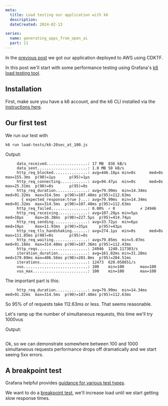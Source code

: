 ```yaml
---
meta:
  title: Load testing our application with k6
  description: 
  dateCreated: 2024-02-13

series: 
  name: generating_apps_from_open_ai
  part: 11
---
```




In the [previous post](./generating_apps_from_openapi_part9) we got our application deployed to AWS using CDKTF. 

In this post we'll start with some performance testing using Grafana's [k6 load testing tool](https://k6.io/).

## Installation 

First, make sure you have a k6 account, and the k6 CLI installed via the [instructions here](https://k6.io/docs/get-started/installation/).

## Our first test 

<GithubPermalink permalink="https://github.com/dwjohnston/open-api-go-and-typescript/blob/f57cf5d8a579654c22ba0ebd7dd0c79b6a119ac6/load-tests/k6-20sec_at_100.js#L1-L25"/>

We run our test with 

```
k6 run load-tests/k6-20sec_at_100.js
```

Output: 

```
     data_received..................: 17 MB  836 kB/s
     data_sent......................: 1.0 MB 50 kB/s
     http_req_blocked...............: avg=446.18µs min=0s      med=0s       max=155.3ms  p(90)=1µs      p(95)=1µs     
     http_req_connecting............: avg=94.47µs  min=0s      med=0s       max=25.31ms  p(90)=0s       p(95)=0s      
     http_req_duration..............: avg=79.99ms  min=14.34ms med=91.32ms  max=314.5ms  p(90)=107.48ms p(95)=112.63ms
       { expected_response:true }...: avg=79.99ms  min=14.34ms med=91.32ms  max=314.5ms  p(90)=107.48ms p(95)=112.63ms
     http_req_failed................: 0.00%  ✓ 0           ✗ 24946
     http_req_receiving.............: avg=107.28µs min=5µs     med=18µs     max=16.38ms  p(90)=227.5µs  p(95)=414.74µs
     http_req_sending...............: avg=33.72µs  min=6µs     med=19µs     max=11.93ms  p(90)=35µs     p(95)=43µs    
     http_req_tls_handshaking.......: avg=274.1µs  min=0s      med=0s       max=111.85ms p(90)=0s       p(95)=0s      
     http_req_waiting...............: avg=79.85ms  min=5.07ms  med=91.18ms  max=314.48ms p(90)=107.36ms p(95)=112.43ms
     http_reqs......................: 24946  1240.117303/s
     iteration_duration.............: avg=161.02ms min=31.28ms med=179.89ms max=406.56ms p(90)=201.8ms  p(95)=204.51ms
     iterations.....................: 12473  620.058651/s
     vus............................: 100    min=100       max=100
     vus_max........................: 100    min=100       max=100

```

The important part is this: 

```
     http_req_duration..............: avg=79.99ms  min=14.34ms med=91.32ms  max=314.5ms  p(90)=107.48ms p(95)=112.63ms
```

So 95% of of requests take 112.63ms or less. That seems reasonable. 


Let's ramp up the number of simultaneous requests, this time we'll try 1000vus


<GithubPermalink permalink="https://github.com/dwjohnston/open-api-go-and-typescript/blob/f57cf5d8a579654c22ba0ebd7dd0c79b6a119ac6/load-tests/k6-20sec_at_1000.js#L1-L29
"/>


Output: 

```

```

Ok, so we can demonstrate somewhere between 100 and 1000 simultaneous requests performance drops off dramatically and we start seeing 5xx errors. 

## A breakpoint test

Grafana helpful provides [guidance for various test types](https://grafana.com/docs/k6/latest/testing-guides/test-types/).

We want to do a [breakpoint test](https://grafana.com/docs/k6/latest/testing-guides/test-types/breakpoint-testing/), we'll increase load until we start getting slow response times. 





